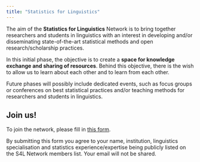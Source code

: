 ```yaml
---
title: "Statistics for Linguistics"
---
```


The aim of the **Statistics for Linguistics** Network is to bring together researchers and students in linguistics with an interest in developing and/or disseminating state-of-the-art statistical methods and open research/scholarship practices.

In this initial phase, the objective is to create a **space for knowledge exchange and sharing of resources**. Behind this objective, there is the wish to allow us to learn about each other and to learn from each other.

Future phases will possibly include dedicated events, such as focus groups or conferences on best statistical practices and/or teaching methods for researchers and students in linguistics.

## Join us!

To join the network, please fill in [this form](https://forms.gle/yuK4oEbXy6scn3Ye7).

By submitting this form you agree to your name, institution, linguistics specialisation and statistics experience/expertise being publicly listed on the S4L Network members list. Your email will not be shared.
